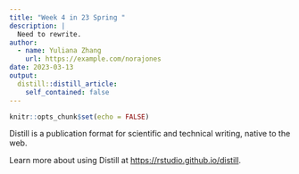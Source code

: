 ```yaml
---
title: "Week 4 in 23 Spring "
description: |
  Need to rewrite.
author:
  - name: Yuliana Zhang
    url: https://example.com/norajones
date: 2023-03-13
output:
  distill::distill_article:
    self_contained: false
---
```



```r
knitr::opts_chunk$set(echo = FALSE)
```

Distill is a publication format for scientific and technical writing, native to the web.

Learn more about using Distill at <https://rstudio.github.io/distill>.


